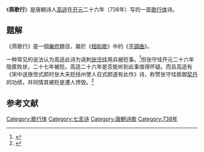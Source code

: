 {{Infobox poem
| name = 燕歌行
| author = [[高适|高适]]
|image = 
|image_size = 
|caption =
| written = 738年
| country = [[中國|中國]]（[[唐朝|唐朝]]）
| language = [[文言文|文言文]]
| genre = [[唐詩|唐詩]]
| form = [[歌行体|歌行体]]
|lines = 二十八句
| meter = 
| rhyme = 
| wikisource = 燕歌行 (高適)
}}
《'''燕歌行'''》是唐朝诗人[[高适|高适]]在[[开元|开元]]二十六年（738年）写的一首[[歌行体|歌行体]]诗。

==题解==

《燕歌行》是一個[[樂府|樂府]]題目，屬於《[[相和歌|相和歌]]》中的《[[平調曲|平調曲]]》。

一种常见的说法认为高适此诗为讽刺[[张守珪|张守珪]]用兵被贬事。<ref>{{cite book |editor=文学研究所 |title=唐诗注}}</ref>但张守珪开元二十六年隐匿败状，二十七年被贬。高适二十六年是否能听到此事值得怀疑。而且高适有《宋中送族侄式颜时张大夫贬括州使人召式颜遂有此作》诗，称赞张守珪抵御[[契丹|契丹]]的功绩，并同情其被贬是遭人馋毁。<ref name="傅璇琮">{{cite book |author1=傅璇琮 |title=唐代诗人丛考 |date=2003 |publisher=中华书局 |location=北京 |isbn=7101035965 |pages=162-164}}</ref>

==参考文献==
{{wikisource|燕歌行 (高適)}}
{{reflist}}

[[Category:歌行体|Category:歌行体]]
[[Category:七言诗|Category:七言诗]]
[[Category:唐朝诗歌|Category:唐朝诗歌]]
[[Category:738年|Category:738年]]